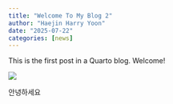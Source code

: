 ```yaml
---
title: "Welcome To My Blog 2"
author: "Haejin Harry Yoon"
date: "2025-07-22"
categories: [news]
---
```


This is the first post in a Quarto blog. Welcome!

![](thumbnail.jpg)

안녕하세요
